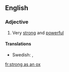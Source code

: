 ==English==

===Adjective===
{{infl|en|adjective|head=as [[strong]] as an [[ox]]}}

# {{simile}} Very [[strong]] and [[powerful]]

====Translations====
{{trans-top|very strong and powerful}}
* Swedish: {{t|sv|stark som en björn}}, {{t|sv|stark som en oxe}}
{{trans-mid}}
{{trans-bottom}}

[[fr:strong as an ox]]